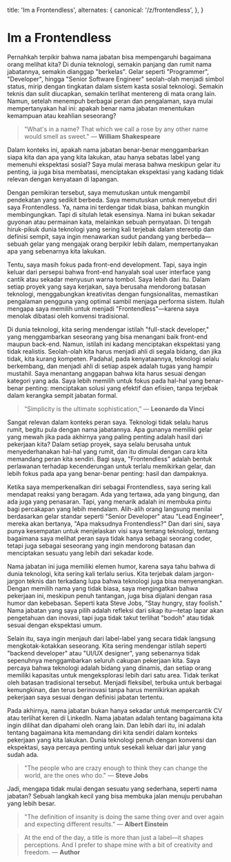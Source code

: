 
  title: 'Im a Frontendless',
  alternates: {
    canonical: '/z/frontendless',
  },
}

# Im a Frontendless

<FlexName />

Pernahkah terpikir bahwa nama jabatan bisa mempengaruhi bagaimana orang melihat kita? Di dunia teknologi, semakin panjang dan rumit nama jabatannya, semakin dianggap "berkelas". Gelar seperti "Programmer", "Developer", hingga "Senior Software Engineer" seolah-olah menjadi simbol status, mirip dengan tingkatan dalam sistem kasta sosial teknologi. Semakin teknis dan sulit diucapkan, semakin terlihat mentereng di mata orang lain. Namun, setelah menempuh berbagai peran dan pengalaman, saya mulai mempertanyakan hal ini: apakah benar nama jabatan menentukan kemampuan atau keahlian seseorang?

> "What's in a name? That which we call a rose by any other name would smell as sweet." — **William Shakespeare**

Dalam konteks ini, apakah nama jabatan benar-benar menggambarkan siapa kita dan apa yang kita lakukan, atau hanya sebatas label yang memenuhi ekspektasi sosial? Saya mulai merasa bahwa meskipun gelar itu penting, ia juga bisa membatasi, menciptakan ekspektasi yang kadang tidak relevan dengan kenyataan di lapangan.

Dengan pemikiran tersebut, saya memutuskan untuk mengambil pendekatan yang sedikit berbeda. Saya memutuskan untuk menyebut diri saya Frontendless. Ya, nama ini terdengar tidak biasa, bahkan mungkin membingungkan. Tapi di situlah letak esensinya. Nama ini bukan sekadar guyonan atau permainan kata, melainkan sebuah pernyataan. Di tengah hiruk-pikuk dunia teknologi yang sering kali terjebak dalam stereotip dan definisi sempit, saya ingin menawarkan sudut pandang yang berbeda—sebuah gelar yang mengajak orang berpikir lebih dalam, mempertanyakan apa yang sebenarnya kita lakukan.

Tentu, saya masih fokus pada front-end development. Tapi, saya ingin keluar dari persepsi bahwa front-end hanyalah soal user interface yang cantik atau sekadar menyusun warna tombol. Saya lebih dari itu. Dalam setiap proyek yang saya kerjakan, saya berusaha mendorong batasan teknologi, menggabungkan kreativitas dengan fungsionalitas, memastikan pengalaman pengguna yang optimal sambil menjaga performa sistem. Itulah mengapa saya memilih untuk menjadi "Frontendless"—karena saya menolak dibatasi oleh konvensi tradisional.

Di dunia teknologi, kita sering mendengar istilah "full-stack developer," yang menggambarkan seseorang yang bisa menangani baik front-end maupun back-end. Namun, istilah ini kadang menciptakan ekspektasi yang tidak realistis. Seolah-olah kita harus menjadi ahli di segala bidang, dan jika tidak, kita kurang kompeten. Padahal, pada kenyataannya, teknologi selalu berkembang, dan menjadi ahli di setiap aspek adalah tugas yang hampir mustahil. Saya menantang anggapan bahwa kita harus sesuai dengan kategori yang ada. Saya lebih memilih untuk fokus pada hal-hal yang benar-benar penting: menciptakan solusi yang efektif dan efisien, tanpa terjebak dalam kerangka sempit jabatan formal.

> “Simplicity is the ultimate sophistication,” — **Leonardo da Vinci**

Sangat relevan dalam konteks peran saya. Teknologi tidak selalu harus rumit, begitu pula dengan nama jabatannya. Apa gunanya memiliki gelar yang mewah jika pada akhirnya yang paling penting adalah hasil dari pekerjaan kita? Dalam setiap proyek, saya selalu berusaha untuk menyederhanakan hal-hal yang rumit, dan itu dimulai dengan cara kita memandang peran kita sendiri. Bagi saya, "Frontendless" adalah bentuk perlawanan terhadap kecenderungan untuk terlalu memikirkan gelar, dan lebih fokus pada apa yang benar-benar penting: hasil dan dampaknya.

Ketika saya memperkenalkan diri sebagai Frontendless, saya sering kali mendapat reaksi yang beragam. Ada yang tertawa, ada yang bingung, dan ada juga yang penasaran. Tapi, yang menarik adalah ini membuka pintu bagi percakapan yang lebih mendalam. Alih-alih orang langsung menilai berdasarkan gelar standar seperti "Senior Developer" atau "Lead Engineer", mereka akan bertanya, "Apa maksudnya Frontendless?" Dan dari sini, saya punya kesempatan untuk menjelaskan visi saya tentang teknologi, tentang bagaimana saya melihat peran saya tidak hanya sebagai seorang coder, tetapi juga sebagai seseorang yang ingin mendorong batasan dan menciptakan sesuatu yang lebih dari sekadar kode.

Nama jabatan ini juga memiliki elemen humor, karena saya tahu bahwa di dunia teknologi, kita sering kali terlalu serius. Kita terjebak dalam jargon-jargon teknis dan terkadang lupa bahwa teknologi juga bisa menyenangkan. Dengan memilih nama yang tidak biasa, saya mengingatkan bahwa pekerjaan ini, meskipun penuh tantangan, juga bisa dijalani dengan rasa humor dan kebebasan. Seperti kata Steve Jobs, "Stay hungry, stay foolish." Nama jabatan yang saya pilih adalah refleksi dari sikap itu—tetap lapar akan pengetahuan dan inovasi, tapi juga tidak takut terlihat "bodoh" atau tidak sesuai dengan ekspektasi umum.

Selain itu, saya ingin menjauh dari label-label yang secara tidak langsung mengkotak-kotakkan seseorang. Kita sering mendengar istilah seperti "backend developer" atau "UI/UX designer", yang sebenarnya tidak sepenuhnya menggambarkan seluruh cakupan pekerjaan kita. Saya percaya bahwa teknologi adalah bidang yang dinamis, dan setiap orang memiliki kapasitas untuk mengeksplorasi lebih dari satu area. Tidak terikat oleh batasan tradisional tersebut. Menjadi fleksibel, terbuka untuk berbagai kemungkinan, dan terus berinovasi tanpa harus memikirkan apakah pekerjaan saya sesuai dengan definisi jabatan tertentu.

Pada akhirnya, nama jabatan bukan hanya sekadar untuk mempercantik CV atau terlihat keren di LinkedIn. Nama jabatan adalah tentang bagaimana kita ingin dilihat dan dipahami oleh orang lain. Dan lebih dari itu, ini adalah tentang bagaimana kita memandang diri kita sendiri dalam konteks pekerjaan yang kita lakukan. Dunia teknologi penuh dengan konvensi dan ekspektasi, saya percaya penting untuk sesekali keluar dari jalur yang sudah ada.

> "The people who are crazy enough to think they can change the world, are the ones who do." — **Steve Jobs**

Jadi, mengapa tidak mulai dengan sesuatu yang sederhana, seperti nama jabatan? Sebuah langkah kecil yang bisa membuka jalan menuju perubahan yang lebih besar.

> "The definition of insanity is doing the same thing over and over again and expecting different results." — **Albert Einstein**

> At the end of the day, a title is more than just a label—it shapes perceptions. And I prefer to shape mine with a bit of creativity and freedom. — **Author**
